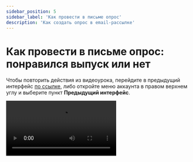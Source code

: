 ```yaml
---
sidebar_position: 5
sidebar_label: 'Как провести в письме опрос'
description: 'Как создать опрос в email-рассылке'
---
```



# Как провести в письме опрос: понравился выпуск или нет

Чтобы повторить действия из видеоурока, перейдите в предыдущий интерфейс [по ссылке](https://sendsay.ru/account/#dashboard), либо откройте меню аккаунта в правом верхнем углу и выберите пункт **Предыдущий интерфейс**.

<Video src="https://rutube.ru/play/embed/4bd7da31b2df484dbfda4166a501d5f3" />

Посмотреть видеоурок можно также на [YouTube](https://youtu.be/rCW-hWS-Apg?si=fKLq5c3lueUPscAQ).

**Читайте также:**<br/>
[Как провести опрос](https://docs.sendsay.ru/forms/how-to-conduct-a-poll/)
